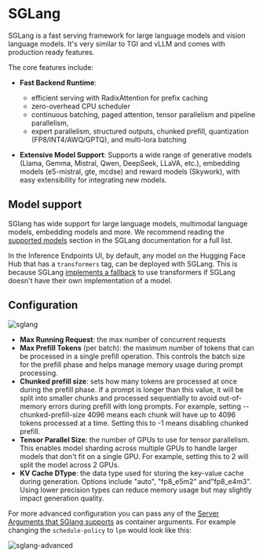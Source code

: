 # SGLang

SGLang is a fast serving framework for large language models and vision language models. It's very similar to TGI and vLLM and comes
with production ready features.

The core features include:
- **Fast Backend Runtime**:
    - efficient serving with RadixAttention for prefix caching
    - zero-overhead CPU scheduler
    - continuous batching, paged attention, tensor parallelism and pipeline parallelism,
    - expert parallelism, structured outputs, chunked prefill, quantization (FP8/INT4/AWQ/GPTQ), and multi-lora batching

- **Extensive Model Support**: Supports a wide range of generative models (Llama, Gemma, Mistral, Qwen, DeepSeek, LLaVA, etc.),
embedding models (e5-mistral, gte, mcdse) and reward models (Skywork), with easy extensibility for integrating new models.

## Model support

SGlang has wide support for large language models, multimodal language models, embedding models and more. We recommend reading the
[supported models](https://docs.sglang.ai/supported_models/generative_models.html) section in the SGLang documentation for a full list.

In the Inference Endpoints UI, by default, any model on the Hugging Face Hub that has a `transformers` tag, can be deployed with SGLang.
This is because SGLang [implements a fallback](https://docs.sglang.ai/supported_models/transformers_fallback.html#transformers-fallback-in-sglang) to use transformers
if SGLang doesn't have their own implementation of a model.

## Configuration

![sglang](https://raw.githubusercontent.com/huggingface/hf-endpoints-documentation/update/large-rewrite/assets/sglang/sglang.png)

- **Max Running Request**: the max number of concurrent requests
- **Max Prefill Tokens** (per batch): the maximum number of tokens that can be processed in a single prefill operation. This controls the batch size for the prefill phase and helps manage memory usage during prompt processing.
- **Chunked prefill size**: sets how many tokens are processed at once during the prefill phase. If a prompt is longer than this value,
it will be split into smaller chunks and processed sequentially to avoid out-of-memory errors during prefill with long prompts.
For example, setting --chunked-prefill-size 4096 means each chunk will have up to 4096 tokens processed at a time. Setting this to -1
means disabling chunked prefill. 
- **Tensor Parallel Size**: the number of GPUs to use for tensor parallelism. This enables model sharding across multiple GPUs
to handle larger models that don't fit on a single GPU. For example, setting this to 2 will split the model across 2 GPUs.
- **KV Cache DType**: the data type used for storing the key-value cache during generation. Options include "auto", "fp8_e5m2"
and"fp8_e4m3". Using lower precision types can reduce memory usage but may slightly impact generation quality.

For more advanced configuration you can pass any of the [Server Arguments that SGlang supports](https://docs.sglang.ai/backend/server_arguments.html)
as container arguments. For example changing the `schedule-policy` to `lpm` would look like this:

![sglang-advanced](https://raw.githubusercontent.com/huggingface/hf-endpoints-documentation/update/large-rewrite/assets/sglang/sglang-advanced.png)